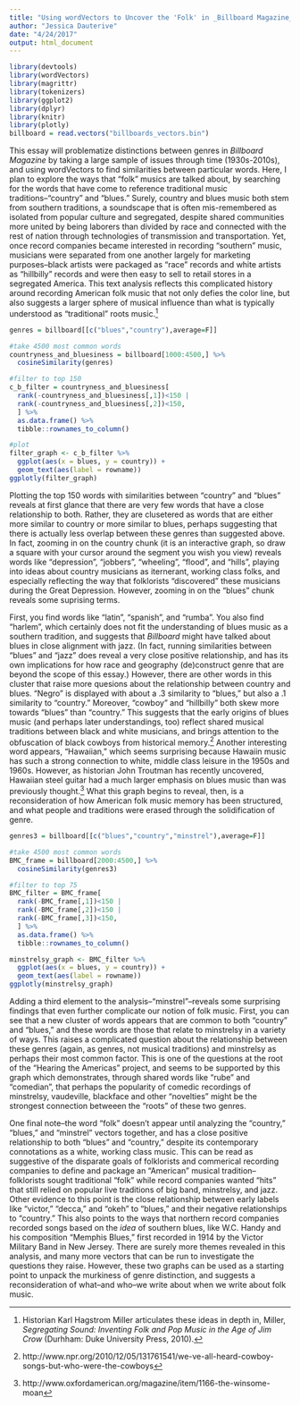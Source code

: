 ```yaml
---
title: "Using wordVectors to Uncover the 'Folk' in _Billboard Magazine_"
author: "Jessica Dauterive"
date: "4/24/2017"
output: html_document
---
```

```r
library(devtools)
library(wordVectors)
library(magrittr)
library(tokenizers)
library(ggplot2)
library(dplyr)
library(knitr)
library(plotly)
billboard = read.vectors("billboards_vectors.bin")
```

This essay will problematize distinctions between genres in _Billboard Magazine_ by taking a large sample of issues through time (1930s-2010s), and using wordVectors to find similarities between particular words. Here, I plan to explore the ways that "folk" musics are talked about, by searching for the words that have come to reference traditional music traditions--"country" and "blues." Surely, country and blues music both stem from southern traditions, a soundscape that is often mis-remembered as isolated from popular culture and segregated, despite shared communities more united by being laborers than divided by race and connected with the rest of nation through technologies of transmission and transportation. Yet, once record companies became interested in recording "southern" music, musicians were separated from one another largely for marketing purposes--black artists were packaged as "race" records and white artists as "hillbilly" records and were then easy to sell to retail stores in a segregated America. This text analysis reflects this complicated history around recording American folk music that not only defies the color line, but also suggests a larger sphere of musical influence than what is typically understood as "traditional" roots music.[^1]

```r
genres = billboard[[c("blues","country"),average=F]]

#take 4500 most common words
countryness_and_bluesiness = billboard[1000:4500,] %>% 
  cosineSimilarity(genres)

#filter to top 150
c_b_filter = countryness_and_bluesiness[
  rank(-countryness_and_bluesiness[,1])<150 |
  rank(-countryness_and_bluesiness[,2])<150,
  ] %>% 
  as.data.frame() %>% 
  tibble::rownames_to_column()

#plot
filter_graph <- c_b_filter %>%
  ggplot(aes(x = blues, y = country)) +
  geom_text(aes(label = rowname)) 
ggplotly(filter_graph)
```

Plotting the top 150 words with similarities between "country" and "blues" reveals at first glance that there are very few words that have a close relationship to both. Rather, they are clusetered as words that are either more similar to country or more similar to blues, perhaps suggesting that there is actually less overlap between these genres than suggested above. In fact, zooming in on the country chunk (it is an interactive graph, so draw a square with your cursor around the segment you wish you view) reveals words like "depression", "jobbers", "wheeling", "flood", and "hills", playing into ideas about country musicians as iternerant, working class folks, and especially reflecting the way that folklorists "discovered" these musicians during the Great Depression. However, zooming in on the "blues" chunk reveals some suprising terms.

First, you find words like "latin", "spanish", and "rumba". You also find "harlem", which certainly does not fit the understanding of blues music as a southern tradition, and suggests that _Billboard_ might have talked about blues in close alignment with jazz. (In fact, running similarities between "blues" and "jazz" does reveal a very close positive relationship, and has its own implications for how race and geography (de)construct genre that are beyond the scope of this essay.) However, there are other words in this cluster that raise more quesions about the relationship between country and blues. "Negro" is displayed with about a .3 similarity to "blues," but also a .1 similarity to "country." Moreover, "cowboy" and "hillbilly" both skew more towards "blues" than "country." This suggests that the early origins of blues music (and perhaps later understandings, too) reflect shared musical traditions between black and white musicians, and brings attention to the obfuscation of black cowboys from historical memory.[^2] Another interesting word appears, "Hawaiian," which seems surprising because Hawaiin music has such a strong connection to white, middle class leisure in the 1950s and 1960s. However, as historian John Troutman has recently uncovered, Hawaiian steel guitar had a much larger emphasis on blues music than was previously thought.[^3] What this graph begins to reveal, then, is a reconsideration of how American folk music memory has been structured, and what people and traditions were erased through the solidification of genre.

```r
genres3 = billboard[[c("blues","country","minstrel"),average=F]]

#take 4500 most common words
BMC_frame = billboard[2000:4500,] %>% 
  cosineSimilarity(genres3)

#filter to top 75
BMC_filter = BMC_frame[
  rank(-BMC_frame[,1])<150 |
  rank(-BMC_frame[,2])<150 |
  rank(-BMC_frame[,3])<150,
  ] %>% 
  as.data.frame() %>% 
  tibble::rownames_to_column()

minstrelsy_graph <- BMC_filter %>% 
  ggplot(aes(x = blues, y = country)) +
  geom_text(aes(label = rowname)) 
ggplotly(minstrelsy_graph)
```

Adding a third element to the analysis--"minstrel"--reveals some surprising findings that even further complicate our notion of folk music. First, you can see that a new cluster of words appears that are common to both "country" and "blues," and these words are those that relate to minstrelsy in a variety of ways. This raises a complicated question about the relationship between these genres (again, as genres, not musical traditions) and minstrelsy as perhaps their most common factor. This is one of the questions at the root of the "Hearing the Americas" project, and seems to be supported by this graph which demonstrates, through shared words like "rube" and "comedian", that perhaps the popularity of comedic recordings of minstrelsy, vaudeville, blackface and other "novelties" might be the strongest connection betweeen the "roots" of these two genres. 

One final note--the word "folk" doesn't appear until analyzing the "country," "blues," and "minstrel" vectors together, and has a close positive relationship to both "blues" and "country," despite its contemporary connotations as a white, working class music. This can be read as suggestive of the disparate goals of folklorists and commerical recording companies to define and package an "American" musical tradition--folklorists sought traditional "folk" while record companies wanted "hits" that still relied on popular live traditions of big band, minstrelsy, and jazz. Other evidence to this point is the close relationship between early labels like "victor," "decca," and "okeh" to "blues," and their negative relationships to "country." This also points to the ways that northern record companies recorded songs based on the _idea_ of southern blues, like W.C. Handy and his composition "Memphis Blues," first recorded in 1914 by the Victor Military Band in New Jersey. There are surely more themes revealed in this analysis, and many more vectors that can be run to investigate the questions they raise. However, these two graphs can be used as a starting point to unpack the murkiness of genre distinction, and suggests a reconsideration of what--and who--we write about when we write about folk music.

[^1]: Historian Karl Hagstrom Miller articulates these ideas in depth in, Miller, _Segregating Sound: Inventing Folk and Pop Music in the Age of Jim Crow_ (Durhham: Duke University Press, 2010).
[^2]: http://www.npr.org/2010/12/05/131761541/we-ve-all-heard-cowboy-songs-but-who-were-the-cowboys
[^3]: http://www.oxfordamerican.org/magazine/item/1166-the-winsome-moan 
